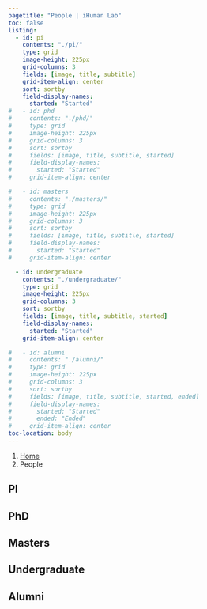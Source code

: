 ```yaml
---
pagetitle: "People | iHuman Lab"
toc: false
listing:
  - id: pi
    contents: "./pi/"
    type: grid
    image-height: 225px
    grid-columns: 3
    fields: [image, title, subtitle]
    grid-item-align: center
    sort: sortby
    field-display-names:
      started: "Started"
#   - id: phd
#     contents: "./phd/"
#     type: grid
#     image-height: 225px
#     grid-columns: 3
#     sort: sortby
#     fields: [image, title, subtitle, started]
#     field-display-names:
#       started: "Started"
#     grid-item-align: center

#   - id: masters
#     contents: "./masters/"
#     type: grid
#     image-height: 225px
#     grid-columns: 3
#     sort: sortby
#     fields: [image, title, subtitle, started]
#     field-display-names:
#       started: "Started"
#     grid-item-align: center

  - id: undergraduate
    contents: "./undergraduate/"
    type: grid
    image-height: 225px
    grid-columns: 3
    sort: sortby
    fields: [image, title, subtitle, started]
    field-display-names:
      started: "Started"
    grid-item-align: center

#   - id: alumni
#     contents: "./alumni/"
#     type: grid
#     image-height: 225px
#     grid-columns: 3
#     sort: sortby
#     fields: [image, title, subtitle, started, ended]
#     field-display-names:
#       started: "Started"
#       ended: "Ended"
#     grid-item-align: center
toc-location: body
---
```


```{=html}
<nav aria-label="breadcrumb">
  <ol class="breadcrumb">
    <li class="breadcrumb-item"><a href="index.html">Home</a></li>
    <li class="breadcrumb-item active" aria-current="page">People</li>
  </ol>
</nav>
```

## PI

:::{#pi}
:::

## PhD

:::{#phd}
:::

## Masters

:::{#masters}
:::

## Undergraduate

:::{#undergraduate}
:::

## Alumni

:::{#alumni}
:::
